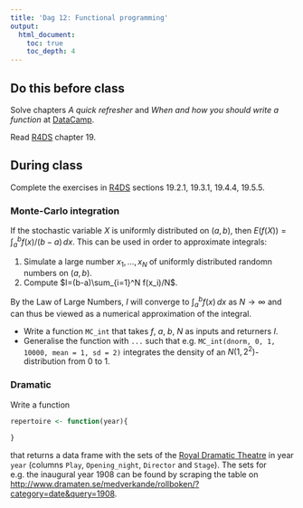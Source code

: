 ```yaml
---
title: 'Dag 12: Functional programming'
output:
  html_document:
    toc: true
    toc_depth: 4    
---
```


## Do this before class

Solve chapters *A quick refresher* and *When and how you should write a function* at [DataCamp](https://www.datacamp.com/enterprise/mt5013-ht18/).

Read [R4DS](http://r4ds.had.co.nz/) chapter 19. 

## During class

Complete the exercises in [R4DS](http://r4ds.had.co.nz/) sections 19.2.1, 19.3.1, 19.4.4, 19.5.5.

### Monte-Carlo integration

If the stochastic variable $X$ is uniformly distributed on $(a,b)$, then $E(f(X))=\int_{a}^bf(x)/(b-a)\,dx$. This can be used in order to approximate integrals:

1. Simulate a large number $x_1,\ldots, x_N$ of uniformly distributed randomn numbers on $(a, b)$.
2. Compute $I=(b-a)\sum_{i=1}^N f(x_i)/N$.


By the Law of Large Numbers, $I$ will converge to $\int_{a}^bf(x)\,dx$ as $N\rightarrow\infty$ and can thus be viewed as a numerical approximation of the integral.


* Write a function `MC_int` that takes $f$, $a$, $b$, $N$ as inputs and returners $I$.
* Generalise the function with `...` such that e.g. `MC_int(dnorm, 0, 1, 10000, mean = 1, sd = 2)` integrates the density of an $N(1, 2^2)$-distribution from 0 to 1.

### Dramatic

Write a function

```r
repertoire <- function(year){
    
}

```

that returns a data frame with the sets of the [Royal Dramatic Theatre](https://www.dramaten.se/in-english/) in year `year` (columns `Play`, `Opening_night`, `Director` and `Stage`). The sets for e.g. the inaugural year 1908 can be found by scraping the table on [http://www.dramaten.se/medverkande/rollboken/?category=date&query=1908](http://www.dramaten.se/medverkande/rollboken/?category=date&query=1908).


